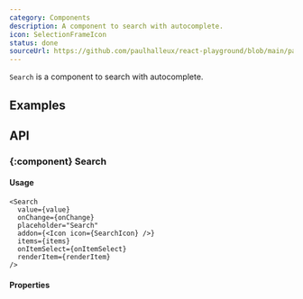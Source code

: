 ```yaml
---
category: Components
description: A component to search with autocomplete.
icon: SelectionFrameIcon
status: done
sourceUrl: https://github.com/paulhalleux/react-playground/blob/main/packages/playground/src/components/Search/Search.tsx
---
```



`Search` is a component to search with autocomplete.

## Examples

<Example name="Search/Simple" highlight="15-19" />
<Example name="Search/Async" highlight="9-22" />

## API

### \{:component} Search

#### Usage

```tsx
<Search
  value={value}
  onChange={onChange}
  placeholder="Search"
  addon={<Icon icon={SearchIcon} />}
  items={items}
  onItemSelect={onItemSelect}
  renderItem={renderItem}
/>
```

#### Properties

<Properties component="Search" />